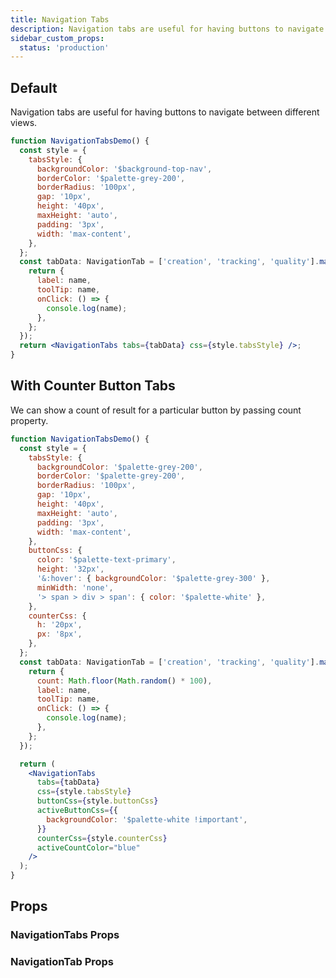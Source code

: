 ```yaml
---
title: Navigation Tabs
description: Navigation tabs are useful for having buttons to navigate between different views.
sidebar_custom_props:
  status: 'production'
---
```


## Default

Navigation tabs are useful for having buttons to navigate between different views.

```jsx live
function NavigationTabsDemo() {
  const style = {
    tabsStyle: {
      backgroundColor: '$background-top-nav',
      borderColor: '$palette-grey-200',
      borderRadius: '100px',
      gap: '10px',
      height: '40px',
      maxHeight: 'auto',
      padding: '3px',
      width: 'max-content',
    },
  };
  const tabData: NavigationTab = ['creation', 'tracking', 'quality'].map((name) => {
    return {
      label: name,
      toolTip: name,
      onClick: () => {
        console.log(name);
      },
    };
  });
  return <NavigationTabs tabs={tabData} css={style.tabsStyle} />;
}
```

## With Counter Button Tabs

We can show a count of result for a particular button by passing count property.

```jsx live
function NavigationTabsDemo() {
  const style = {
    tabsStyle: {
      backgroundColor: '$palette-grey-200',
      borderColor: '$palette-grey-200',
      borderRadius: '100px',
      gap: '10px',
      height: '40px',
      maxHeight: 'auto',
      padding: '3px',
      width: 'max-content',
    },
    buttonCss: {
      color: '$palette-text-primary',
      height: '32px',
      '&:hover': { backgroundColor: '$palette-grey-300' },
      minWidth: 'none',
      '> span > div > span': { color: '$palette-white' },
    },
    counterCss: {
      h: '20px',
      px: '8px',
    },
  };
  const tabData: NavigationTab = ['creation', 'tracking', 'quality'].map((name) => {
    return {
      count: Math.floor(Math.random() * 100),
      label: name,
      toolTip: name,
      onClick: () => {
        console.log(name);
      },
    };
  });

  return (
    <NavigationTabs
      tabs={tabData}
      css={style.tabsStyle}
      buttonCss={style.buttonCss}
      activeButtonCss={{
        backgroundColor: '$palette-white !important',
      }}
      counterCss={style.counterCss}
      activeCountColor="blue"
    />
  );
}
```

## Props

### NavigationTabs Props

<PropsTable component="NavigationTabs" />

### NavigationTab Props

<PropsTable component="NavigationTab" />
